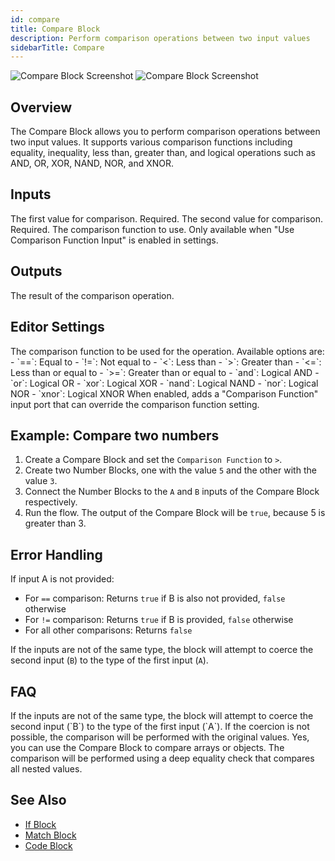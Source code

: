 ```yaml
---
id: compare
title: Compare Block
description: Perform comparison operations between two input values
sidebarTitle: Compare
---
```


<Frame className="block dark:hidden">
  <img src="/block-reference/assets/compare_light.png" alt="Compare Block Screenshot" />
</Frame>
<Frame className="hidden dark:block">
  <img src="/block-reference/assets/compare_dark.png" alt="Compare Block Screenshot" />
</Frame>

## Overview
The Compare Block allows you to perform comparison operations between two input values. It supports various comparison functions including equality, inequality, less than, greater than, and logical operations such as AND, OR, XOR, NAND, NOR, and XNOR.

## Inputs

<ParamField path="A" type="any">
  The first value for comparison. Required.
</ParamField>

<ParamField path="B" type="any">
  The second value for comparison. Required.
</ParamField>

<ParamField path="Comparison Function" type="string">
  The comparison function to use. Only available when "Use Comparison Function Input" is enabled in settings.
</ParamField>

## Outputs

<ResponseField name="Output" type="boolean">
  The result of the comparison operation.
</ResponseField>

## Editor Settings

<ParamField path="Comparison Function" type="string" default="==">
  The comparison function to be used for the operation. Available options are:
  - `==`: Equal to
  - `!=`: Not equal to
  - `<`: Less than
  - `>`: Greater than
  - `<=`: Less than or equal to
  - `>=`: Greater than or equal to
  - `and`: Logical AND
  - `or`: Logical OR
  - `xor`: Logical XOR
  - `nand`: Logical NAND
  - `nor`: Logical NOR
  - `xnor`: Logical XNOR
</ParamField>

<ParamField path="Use Comparison Function Input" type="boolean" default={false}>
  When enabled, adds a "Comparison Function" input port that can override the comparison function setting.
</ParamField>

## Example: Compare two numbers

1. Create a Compare Block and set the `Comparison Function` to `>`.
2. Create two Number Blocks, one with the value `5` and the other with the value `3`.
3. Connect the Number Blocks to the `A` and `B` inputs of the Compare Block respectively.
4. Run the flow. The output of the Compare Block will be `true`, because 5 is greater than 3.

## Error Handling

If input A is not provided:
- For `==` comparison: Returns `true` if B is also not provided, `false` otherwise
- For `!=` comparison: Returns `true` if B is provided, `false` otherwise  
- For all other comparisons: Returns `false`

If the inputs are not of the same type, the block will attempt to coerce the second input (`B`) to the type of the first input (`A`).

## FAQ

<AccordionGroup>
  <Accordion title="What happens if the inputs are not of the same type?">
    If the inputs are not of the same type, the block will attempt to coerce the second input (`B`) to the type of the first input (`A`). If the coercion is not possible, the comparison will be performed with the original values.
  </Accordion>

  <Accordion title="Can I use the Compare Block to compare arrays or objects?">
    Yes, you can use the Compare Block to compare arrays or objects. The comparison will be performed using a deep equality check that compares all nested values.
  </Accordion>
</AccordionGroup>

## See Also

- [If Block](/block-reference/logic/if)
- [Match Block](/block-reference/logic/match)
- [Code Block](/block-reference/logic/code)
